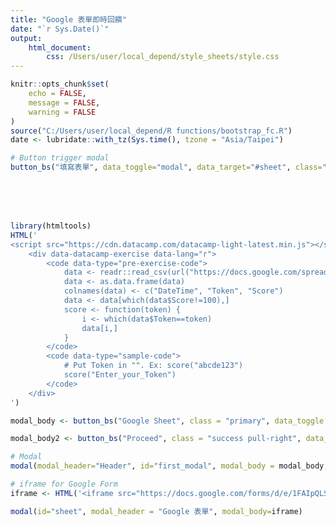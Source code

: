 ```yaml
---
title: "Google 表單即時回饋"
date: "`r Sys.Date()`"
output: 
    html_document:
        css: /Users/user/local_depend/style_sheets/style.css
---
```


```r
knitr::opts_chunk$set(
	echo = FALSE,
	message = FALSE,
	warning = FALSE
)
source("C:/Users/user/local_depend/R functions/bootstrap_fc.R")
date <- lubridate::with_tz(Sys.time(), tzone = "Asia/Taipei")
```


```r
# Button trigger modal
button_bs("填寫表單", data_toggle="modal", data_target="#sheet", class="primary pull-left")
```


<br><br><br>

```r
library(htmltools)
HTML('
<script src="https://cdn.datacamp.com/datacamp-light-latest.min.js"></script>
    <div data-datacamp-exercise data-lang="r">
        <code data-type="pre-exercise-code">
            data <- readr::read_csv(url("https://docs.google.com/spreadsheets/d/e/2PACX-1vQz4zjZfhWBYYRuW2Zhhx-sXvnlrS6vpvcgP0cJPdvsQI-6eKggXmpaWbu4dgbMQgcOHv0NQxL8a_K_/pub?output=csv"))
            data <- as.data.frame(data)
            colnames(data) <- c("DateTime", "Token", "Score")
            data <- data[which(data$Score!=100),]
            score <- function(token) {
                i <- which(data$Token==token)
                data[i,]
            }
	    </code>
        <code data-type="sample-code">
            # Put Token in "". Ex: score("abcde123")
            score("Enter_your_Token")
	    </code>
    </div>
')
```



```r
modal_body <- button_bs("Google Sheet", class = "primary", data_toggle = "modal", data_target = "#sheet")

modal_body2 <- button_bs("Proceed", class = "success pull-right", data_dismiss = "modal")

# Modal
modal(modal_header="Header", id="first_modal", modal_body = modal_body, modal_body2 = modal_body2, size = "modal-sm")

# iframe for Google Form
iframe <- HTML('<iframe src="https://docs.google.com/forms/d/e/1FAIpQLSeE-ke7yhlU3XRDIhw7vRL-mnYLi-jTOYF8Pz4ZLINjV53z2A/viewform?embedded=true" style="position: relative; height: 300px; width: 100%;" frameborder="0" marginheight="0" marginwidth="0">載入中…</iframe>')

modal(id="sheet", modal_header = "Google 表單", modal_body=iframe)
```


